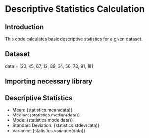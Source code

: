  # Descriptive Statistics Calculation

## Introduction
This code calculates basic descriptive statistics for a given dataset.

## Dataset
data = [23, 45, 67, 12, 89, 34, 56, 78, 91, 18]

## Importing necessary library

## Descriptive Statistics
- Mean: {statistics.mean(data)}
- Median: {statistics.median(data)}
- Mode: {statistics.mode(data)}
- Standard Deviation: {statistics.stdev(data)}
- Variance: {statistics.variance(data)}
